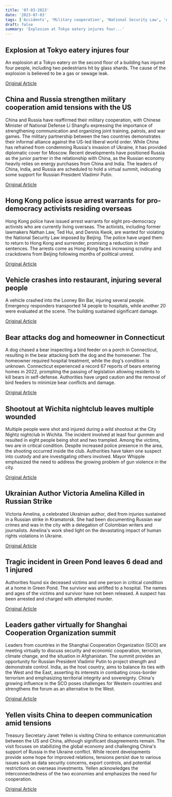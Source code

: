 ```yaml
---
title: '07-03-2023'
date: '2023-07-03'
tags: ['Accidents', 'Military cooperation', 'National Security Law', 'Accident', 'Animal Attacks', 'Crime', 'Ukraine, Author, War Crimes', 'Shanghai Cooperation Organization', 'US-China relations']
draft: false
summary: 'Explosion at Tokyo eatery injures four...'
---
```


## Explosion at Tokyo eatery injures four
An explosion at a Tokyo eatery on the second floor of a building has injured four people, including two pedestrians hit by glass shards. The cause of the explosion is believed to be a gas or sewage leak.

[Original Article](https://abcnews.go.com/International/wireStory/explosion-downtown-tokyo-building-injured-people-media-reports-100603906)

## China and Russia strengthen military cooperation amid tensions with the US
China and Russia have reaffirmed their military cooperation, with Chinese Minister of National Defense Li Shangfu expressing the importance of strengthening communication and organizing joint training, patrols, and war games. The military partnership between the two countries demonstrates their informal alliance against the US-led liberal world order. While China has refrained from condemning Russia's invasion of Ukraine, it has provided diplomatic cover for Moscow. Recent developments have positioned Russia as the junior partner in the relationship with China, as the Russian economy heavily relies on energy purchases from China and India. The leaders of China, India, and Russia are scheduled to hold a virtual summit, indicating some support for Russian President Vladimir Putin.

[Original Article](https://abcnews.go.com/International/wireStory/chinas-defense-minister-russias-navy-chief-meet-1st-100607006)

## Hong Kong police issue arrest warrants for pro-democracy activists residing overseas
Hong Kong police have issued arrest warrants for eight pro-democracy activists who are currently living overseas. The activists, including former lawmakers Nathan Law, Ted Hui, and Dennis Kwok, are wanted for violating the National Security Law imposed by Beijing. The police have urged them to return to Hong Kong and surrender, promising a reduction in their sentences. The arrests come as Hong Kong faces increasing scrutiny and crackdowns from Beijing following months of political unrest.

[Original Article](https://abcnews.go.com/International/wireStory/hong-kong-police-offer-rewards-arrests-8-overseas-100606081)

## Vehicle crashes into restaurant, injuring several people
A vehicle crashed into the Looney Bin Bar, injuring several people. Emergency responders transported 14 people to hospitals, while another 20 were evaluated at the scene. The building sustained significant damage.

[Original Article](https://abcnews.go.com/US/wireStory/car-crashes-new-hampshire-restaurant-injures-customers-fire-100603740)

## Bear attacks dog and homeowner in Connecticut
A dog chased a bear inspecting a bird feeder on a porch in Connecticut, resulting in the bear attacking both the dog and the homeowner. The homeowner required hospital treatment, while the dog's condition is unknown. Connecticut experienced a record 67 reports of bears entering homes in 2022, prompting the passing of legislation allowing residents to kill bears in self-defense. Authorities have urged caution and the removal of bird feeders to minimize bear conflicts and damage.

[Original Article](https://abcnews.go.com/US/wireStory/black-bear-bites-homeowner-attacks-dog-recovering-100608181)

## Shootout at Wichita nightclub leaves multiple wounded
Multiple people were shot and injured during a wild shootout at the City Nightz nightclub in Wichita. The incident involved at least four gunmen and resulted in eight people being shot and two trampled. Among the victims, two are in critical condition. Despite increased police presence in the area, the shooting occurred inside the club. Authorities have taken one suspect into custody and are investigating others involved. Mayor Whipple emphasized the need to address the growing problem of gun violence in the city.

[Original Article](https://abcnews.go.com/US/7-shot-2-trampled-shooting-nightclub-kansas/story?id=100593361)

## Ukrainian Author Victoria Amelina Killed in Russian Strike
Victoria Amelina, a celebrated Ukrainian author, died from injuries sustained in a Russian strike in Kramatorsk. She had been documenting Russian war crimes and was in the city with a delegation of Colombian writers and journalists. Amelina's work shed light on the devastating impact of human rights violations in Ukraine.

[Original Article](https://abcnews.go.com/International/wireStory/prize-winning-ukrainian-writer-dies-injuries-suffered-russian-100604010)

## Tragic incident in Green Pond leaves 6 dead and 1 injured
Authorities found six deceased victims and one person in critical condition at a home in Green Pond. The survivor was airlifted to a hospital. The names and ages of the victims and survivor have not been released. A suspect has been arrested and charged with attempted murder.

[Original Article](https://abcnews.go.com/US/wireStory/carolina-police-charge-suspect-attempted-murder-survivor-house-100602527)

## Leaders gather virtually for Shanghai Cooperation Organization summit
Leaders from countries in the Shanghai Cooperation Organization (SCO) are meeting virtually to discuss security and economic cooperation, terrorism, climate change, and the situation in Afghanistan. The summit provides an opportunity for Russian President Vladimir Putin to project strength and demonstrate control. India, as the host country, aims to balance its ties with the West and the East, asserting its interests in combating cross-border terrorism and emphasizing territorial integrity and sovereignty. China's growing influence in the SCO poses challenges for Western countries and strengthens the forum as an alternative to the West.

[Original Article](https://abcnews.go.com/International/wireStory/putin-speak-leaders-china-india-summit-wagner-insurrection-100603460)

## Yellen visits China to deepen communication amid tensions
Treasury Secretary Janet Yellen is visiting China to enhance communication between the US and China, although significant disagreements remain. The visit focuses on stabilizing the global economy and challenging China's support of Russia in the Ukraine conflict. While recent developments provide some hope for improved relations, tensions persist due to various issues such as data security concerns, export controls, and potential restrictions on overseas investments. Yellen acknowledges the interconnectedness of the two economies and emphasizes the need for cooperation.

[Original Article](https://abcnews.go.com/Business/wireStory/treasury-secretary-janet-yellen-making-long-awaited-trip-100601342)
